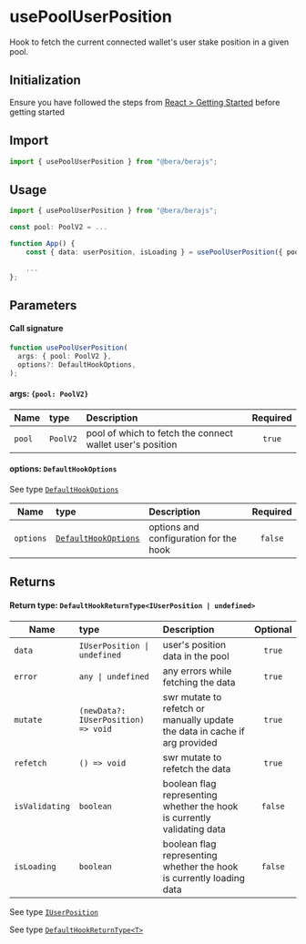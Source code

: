 # usePoolUserPosition

Hook to fetch the current connected wallet's user stake position in a given pool.

## Initialization

Ensure you have followed the steps from [React > Getting Started](/react/getting-started) before getting started

## Import

```ts
import { usePoolUserPosition } from "@bera/berajs";
```

## Usage

```ts
import { usePoolUserPosition } from "@bera/berajs";

const pool: PoolV2 = ...

function App() {
    const { data: userPosition, isLoading } = usePoolUserPosition({ pool });

    ...
};
```

## Parameters

#### Call signature

```ts
function usePoolUserPosition(
  args: { pool: PoolV2 },
  options?: DefaultHookOptions,
);
```

#### args: `{pool: PoolV2}`

| Name   | type     | Description                                               | Required |
| ------ | :------- | :-------------------------------------------------------- | :------: |
| `pool` | `PoolV2` | pool of which to fetch the connect wallet user's position |  `true`  |

#### options: `DefaultHookOptions`

See type [`DefaultHookOptions`](/types/DefaultHookOptions/)

| Name      | type                                               | Description                            | Required |
| --------- | :------------------------------------------------- | :------------------------------------- | :------: |
| `options` | [`DefaultHookOptions`](/types/DefaultHookOptions/) | options and configuration for the hook | `false`  |

## Returns

#### Return type: `DefaultHookReturnType<IUserPosition | undefined>`

| Name           | type                                | Description                                                                | Optional |
| -------------- | :---------------------------------- | :------------------------------------------------------------------------- | :------: |
| `data`         | `IUserPosition \| undefined`        | user's position data in the pool                                           |  `true`  |
| `error`        | `any \| undefined`                  | any errors while fetching the data                                         |  `true`  |
| `mutate`       | `(newData?: IUserPosition) => void` | swr mutate to refetch or manually update the data in cache if arg provided |  `true`  |
| `refetch`      | `() => void`                        | swr mutate to refetch the data                                             |  `true`  |
| `isValidating` | `boolean`                           | boolean flag representing whether the hook is currently validating data    | `false`  |
| `isLoading`    | `boolean`                           | boolean flag representing whether the hook is currently loading data       | `false`  |

See type [`IUserPosition`](/types/IUserPosition/)

See type [`DefaultHookReturnType<T>`](/types/DefaultHookReturnType/)
